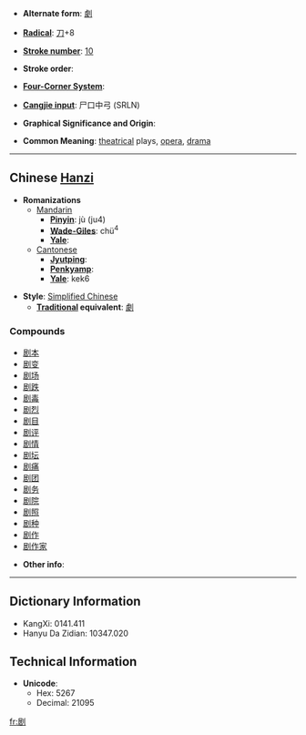 * '''Alternate form''': [[劇]]

* '''[[Wiktionary:Chinese radical index| Radical]]''': [[Wiktionary:Chinese radical index 刀|刀]]+8

* '''[[Wiktionary:Chinese total strokes index|Stroke number]]''': [[Wiktionary:Chinese total strokes index 10|10]]

* '''Stroke order''': 

* '''[[Wiktionary:Chinese four corner index|Four-Corner System]]''': 

* '''[[Wiktionary:Chinese Cangjie index|Cangjie input]]''': 尸口中弓 (SRLN)

* '''Graphical Significance and Origin''': 

* '''Common Meaning''': [[theatrical]] plays, [[opera]], [[drama]]

----

== Chinese [[Hanzi]] ==

* '''Romanizations'''
** [[Mandarin]]
*** '''[[Pinyin]]''': jù (ju4)
*** '''[[Wade-Giles]]''': chü<sup>4</sup>
*** '''[[Yale]]''': 
**[[Cantonese]]
***'''[[Jyutping]]''':
***'''[[Penkyamp]]''': 
***'''[[Yale]]''': kek6

* '''Style''': [[Simplified Chinese]] 
** '''[[Traditional Chinese|Traditional]] equivalent''': [[劇]]

===Compounds===
*[[剧本]]
*[[剧变]]
*[[剧场]]
*[[剧跌]]
*[[剧毒]]
*[[剧烈]]
*[[剧目]]
*[[剧评]]
*[[剧情]]
*[[剧坛]]
*[[剧痛]]
*[[剧团]]
*[[剧务]]
*[[剧院]]
*[[剧照]]
*[[剧种]]
*[[剧作]]
*[[剧作家]]

* '''Other info''': 

----

== Dictionary Information ==

* KangXi: 0141.411
* Hanyu Da Zidian: 10347.020

== Technical Information ==

* '''Unicode''':
** Hex: 5267
** Decimal: 21095

[[fr:剧]]